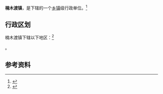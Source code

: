 {{中国乡级行政区|52/01/21/104/000}}

'''楠木渡镇'''，是{{PRC admin/fullname|52/01/21/104/000|3}}下辖的一个[[乡镇|乡镇]]级行政单位。<ref>{{PRC admin/ref sgc|{{PRC admin/parent|52/01/21/104/000}}}}</ref>

== 行政区划 ==

楠木渡镇下辖以下地区：<ref>{{PRC admin/ref sgc|52/01/21/104/000}}</ref>

{{PRC admin/children|52/01/21/104/000}}。

== 参考资料 ==

{{reflist}}

{{行政区划小作品}}
{{PRC admin/navcat|52/01/21/104/000}}